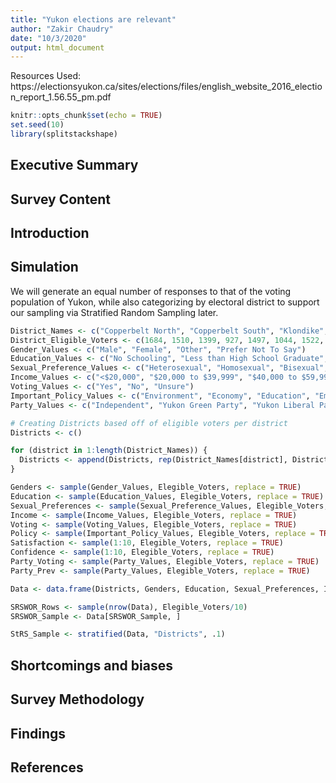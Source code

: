 ---
title: "Yukon elections are relevant"
author: "Zakir Chaudry"
date: "10/3/2020"
output: html_document
---
Resources Used: https://electionsyukon.ca/sites/elections/files/english_website_2016_election_report_1.56.55_pm.pdf

```{r setup, include=FALSE}
knitr::opts_chunk$set(echo = TRUE)
set.seed(10)
library(splitstackshape)
```
## Executive Summary

## Survey Content

## Introduction


## Simulation
We will generate an equal number of responses to that of the voting population of Yukon, while also categorizing by electoral district to support our sampling via Stratified Random Sampling later.
```{r Creating Potential Values}
District_Names <- c("Copperbelt North", "Copperbelt South", "Klondike", "Kluane", "Lake Laberge", "Mayo-Tatchun", "Mount Lorne-Southern Lakes", "Mountainview", "Pelly-Nisutlin", "Porter Creek Centre", "Porter Creek North", "Porter Creek South", "Riverdale North", "Riverdale South", "Takhini-Kopper King", "Vuntut Gwitchin", "Watson Lake", "Whitehorse Centre", "Whitehorse West")
District_Eligible_Voters <- c(1684, 1510, 1399, 927, 1497, 1044, 1522, 1537, 836, 1379, 1546, 890, 1413, 1471, 1904, 175, 936, 1640, 1368)
Gender_Values <- c("Male", "Female", "Other", "Prefer Not To Say")
Education_Values <- c("No Schooling", "Less than High School Graduate", "High School Graduate or Equivalent", "Some Post-Secondary", "Post-Secondary Degree", "Masters/PhD or equivalent", "Prefer Not to Say")
Sexual_Preference_Values <- c("Heterosexual", "Homosexual", "Bisexual", "Other", "Prefer Not to Say")
Income_Values <- c("<$20,000", "$20,000 to $39,999", "$40,000 to $59,999", "$60,000 to $79,999", "$80,000 to $100,000", ">$100,000")
Voting_Values <- c("Yes", "No", "Unsure")
Important_Policy_Values <- c("Environment", "Economy", "Education", "Employment", "Other")
Party_Values <- c("Independent", "Yukon Green Party", "Yukon Liberal Party", "Yukon New Democratic Party", "Yukon Party")
```

```{r Create The Total Population}
# Creating Districts based off of eligible voters per district
Districts <- c()

for (district in 1:length(District_Names)) {
  Districts <- append(Districts, rep(District_Names[district], District_Elegible_Voters[district]))
}

Genders <- sample(Gender_Values, Elegible_Voters, replace = TRUE)
Education <- sample(Education_Values, Elegible_Voters, replace = TRUE)
Sexual_Preferences <- sample(Sexual_Preference_Values, Elegible_Voters, replace = TRUE)
Income <- sample(Income_Values, Elegible_Voters, replace = TRUE)
Voting <- sample(Voting_Values, Elegible_Voters, replace = TRUE)
Policy <- sample(Important_Policy_Values, Elegible_Voters, replace = TRUE)
Satisfaction <- sample(1:10, Elegible_Voters, replace = TRUE)
Confidence <- sample(1:10, Elegible_Voters, replace = TRUE)
Party_Voting <- sample(Party_Values, Elegible_Voters, replace = TRUE)
Party_Prev <- sample(Party_Values, Elegible_Voters, replace = TRUE)

Data <- data.frame(Districts, Genders, Education, Sexual_Preferences, Income, Voting, Policy, Satisfaction, Confidence, Party_Voting, Party_Prev)

```

```{r Sampling via SRSWOR}
SRSWOR_Rows <- sample(nrow(Data), Elegible_Voters/10)
SRSWOR_Sample <- Data[SRSWOR_Sample, ]
```

```{r Sampling via StRS}
StRS_Sample <- stratified(Data, "Districts", .1)
```

## Shortcomings and biases


## Survey Methodology


## Findings


## References
